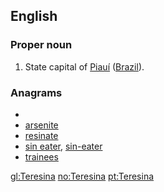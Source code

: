 ==English==

===Proper noun===
{{en-proper noun}}

#State capital of [[Piauí]] ([[Brazil]]).

===Anagrams===
* {{alphagram|aeeinrst}}
* [[arsenite#English|arsenite]]
* [[resinate#English|resinate]]
* [[sin eater#English|sin eater]], [[sin-eater#English|sin-eater]]
* [[trainees#English|trainees]]


[[gl:Teresina]]
[[no:Teresina]]
[[pt:Teresina]]